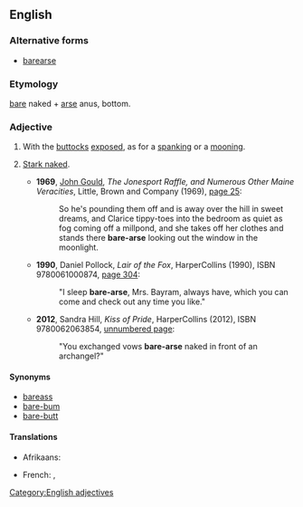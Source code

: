 ==English==
{{rfd}}

===Alternative forms===
*[[barearse]]

===Etymology===
[[bare]] naked + [[arse]] anus, bottom.

===Adjective===
{{en-adj|-}}

# {{literal}} With the [[buttocks]] [[exposed]], as for a [[spanking]] or a [[mooning]].
# {{context|by extension}} [[stark naked|Stark naked]].
#* '''1969''', [[w:John Gould (columnist)|John Gould]], ''The Jonesport Raffle, and Numerous Other Maine Veracities'', Little, Brown and Company (1969), [http://books.google.com/books?id=O8XYAAAAMAAJ&q=%22bare-arse page 25]:
#*: So he's pounding them off and is away over the hill in sweet dreams, and Clarice tippy-toes into the bedroom as quiet as fog coming off a millpond, and she takes off her clothes and stands there '''bare-arse''' looking out the window in the moonlight.
#* '''1990''', Daniel Pollock, ''Lair of the Fox'', HarperCollins (1990), ISBN 9780061000874, [http://books.google.com/books?id=6ad3ZtAOqJUC&q=%22bare-arse page 304]:
#*: "I sleep '''bare-arse''', Mrs. Bayram, always have, which you can come and check out any time you like."
#* '''2012''', Sandra Hill, ''Kiss of Pride'', HarperCollins (2012), ISBN 9780062063854, [http://books.google.com/books?id=x-lpPYdTBl8C&pg=PT273 unnumbered page]:
#*: "You exchanged vows '''bare-arse''' naked in front of an archangel?"

====Synonyms====
* [[bareass]]
* [[bare-bum]]
* [[bare-butt]]

====Translations====
{{trans-top|with the buttocks exposed}}
* Afrikaans: {{t+|af|kaalgat}}
{{trans-mid}}
* French: {{t+|fr|cul-nu}}, {{t+|fr|nu-le-cul}}
{{trans-bottom}}
[[Category:English adjectives]]